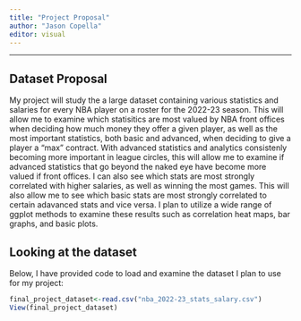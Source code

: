 ```yaml
---
title: "Project Proposal"
author: "Jason Copella"
editor: visual
---
```


------------------------------------------------------------------------

## Dataset Proposal

My project will study the a large dataset containing various statistics and salaries for every NBA player on a roster for the 2022-23 season. This will allow me to examine which statisitics are most valued by NBA front offices when deciding how much money they offer a given player, as well as the most important statistics, both basic and advanced, when deciding to give a player a "max" contract. With advanced statistics and analytics consistenly becoming more important in league circles, this will allow me to examine if advanced statistics that go beyond the naked eye have become more valued if front offices. I can also see which stats are most strongly correlated with higher salaries, as well as winning the most games. This will also allow me to see which basic stats are most strongly correlated to certain adavanced stats and vice versa. I plan to utilize a wide range of ggplot methods to examine these results such as correlation heat maps, bar graphs, and basic plots.

## Looking at the dataset

Below, I have provided code to load and examine the dataset I plan to use for my project:

```r
final_project_dataset<-read.csv("nba_2022-23_stats_salary.csv")
View(final_project_dataset)
```
